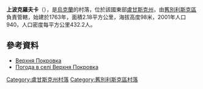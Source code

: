 {{coord|49|15|28|N|38|43|42|E|scale:100000|display=title}}

'''上波克羅夫卡'''（{{lang-uk|Верхня Покровка}}），是[[烏克蘭|烏克蘭]]的村落，位於該國東部[[盧甘斯克州|盧甘斯克州]]，由[[舊別利斯克區|舊別利斯克區]]負責管轄，始建於1763年，面積2.18平方公里，海拔高度98米，2001年人口940，人口密度每平方公里432.2人。

==參考資料==
* [http://w1.c1.rada.gov.ua/pls/z7502/A005?rdat1=10.03.2014&rf7571=18736 Верхня Покровка]{{dead link|date=2017年11月 |bot=InternetArchiveBot |fix-attempted=yes }}
* [http://weather.in.ua/ua/lyganskaja/3284 Погода в селі Верхня Покровка] {{Wayback|url=http://weather.in.ua/ua/lyganskaja/3284 |date=20190219031137 }}

{{DEFAULTSORT:Верхня Покровка}}
[[Category:盧甘斯克州村落|Category:盧甘斯克州村落]]
[[Category:舊別利斯克區村落|Category:舊別利斯克區村落]]


{{Luhansk-geo-stub}}